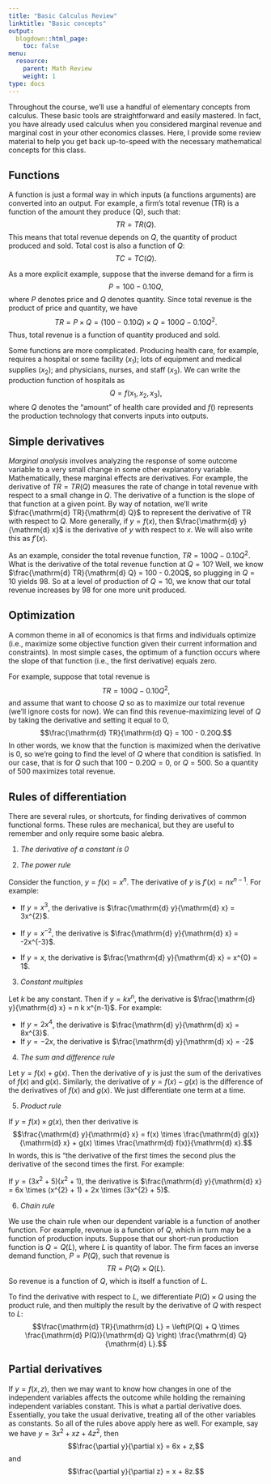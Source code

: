```yaml
---
title: "Basic Calculus Review"
linktitle: "Basic concepts"
output:
  blogdown::html_page:
    toc: false
menu:
  resource:
    parent: Math Review
    weight: 1
type: docs
---
```


Throughout the course, we'll use a handful of elementary concepts from calculus. These basic tools are straightforward and easily mastered. In fact, you have already used calculus when you considered marginal revenue and marginal cost in your other economics classes. Here, I provide some review material to help you get back up-to-speed with the necessary mathematical concepts for this class.

## Functions
A function is just a formal way in which inputs (a functions arguments) are converted into an output. For example, a firm's total revenue (TR) is a function of the amount they produce (Q), such that: $$TR = TR(Q).$$ This means that total revenue depends on $Q$, the quantity of product produced and sold. Total cost is also a function of $Q$: $$TC = TC(Q).$$

As a more explicit example, suppose that the inverse demand for a firm is $$P = 100 - 0.10Q,$$ where $P$ denotes price and $Q$ denotes quantity. Since total revenue is the product of price and quantity, we have $$TR = P \times Q = (100 - 0.10Q) \times Q = 100Q - 0.10Q^2.$$ Thus, total revenue is a function of quantity produced and sold.

Some functions are more complicated. Producing health care, for example, requires a hospital or some facility ($x_{1}$); lots of equipment and medical supplies ($x_{2}$); and physicians, nurses, and staff ($x_{3}$). We can write the production function of hospitals as $$Q = f(x_{1}, x_{2}, x_{3}),$$ where $Q$ denotes the "amount" of health care provided and $f()$ represents the production technology that converts inputs into outputs. 

## Simple derivatives
*Marginal analysis* involves analyzing the response of some outcome variable to a very small change in some other explanatory variable. Mathematically, these marginal effects are derivatives. For example, the derivative of $TR=TR(Q)$ measures the rate of change in total revenue with respect to a small change in $Q$. The derivative of a function is the slope of that function at a given point. By way of notation, we'll write $\frac{\mathrm{d} TR}{\mathrm{d} Q}$ to represent the derivative of TR with respect to $Q$. More generally, if $y=f(x)$, then $\frac{\mathrm{d} y}{\mathrm{d} x}$ is the derivative of $y$ with respect to $x$. We will also write this as $f'(x)$.

As an example, consider the total revenue function, $TR = 100Q - 0.10Q^{2}$. What is the derivative of the total revenue function at $Q=10$? Well, we know $\frac{\mathrm{d} TR}{\mathrm{d} Q} = 100 - 0.20Q$, so plugging in $Q=10$ yields $98$. So at a level of production of $Q=10$, we know that our total revenue increases by 98 for one more unit produced. 

## Optimization
A common theme in all of economics is that firms and individuals optimize (i.e., maximize some objective function given their current information and constraints). In most simple cases, the optimum of a function occurs where the slope of that function (i.e., the first derivative) equals zero. 

For example, suppose that total revenue is $$TR = 100Q - 0.10Q^{2},$$ and assume that want to choose $Q$ so as to maximize our total revenue (we'll ignore costs for now). We can find this revenue-maximizing level of $Q$ by taking the derivative and setting it equal to 0, $$\frac{\mathrm{d} TR}{\mathrm{d} Q} = 100 - 0.20Q.$$ In other words, we know that the function is maximized when the derivative is 0, so we're going to find the level of $Q$ where that condition is satisfied. In our case, that is for $Q$ such that $100 - 0.20Q=0$, or $Q=500$. So a quantity of 500 maximizes total revenue.

## Rules of differentiation
There are several rules, or shortcuts, for finding derivatives of common functional forms. These rules are mechanical, but they are useful to remember and only require some basic alebra. 

1. *The derivative of a constant is 0*

2. *The power rule*

Consider the function, $y=f(x)=x^{n}$. The derivative of $y$ is $f'(x) = n x^{n-1}$. For example:

  - If $y=x^{3}$, the derivative is $\frac{\mathrm{d} y}{\mathrm{d} x} = 3x^{2}$.
  
  - If $y=x^{-2}$, the derivative is $\frac{\mathrm{d} y}{\mathrm{d} x} = -2x^{-3}$.
  
  - If $y=x$, the derivative is $\frac{\mathrm{d} y}{\mathrm{d} x} = x^{0} = 1$.
  
3. *Constant multiples*

Let $k$ be any constant. Then if $y=k x^{n}$, the derivative is $\frac{\mathrm{d} y}{\mathrm{d} x} = n k x^{n-1}$. For example:

  - If $y=2x^{4}$, the derivative is $\frac{\mathrm{d} y}{\mathrm{d} x} = 8x^{3}$.
  - If $y=-2x$, the derivative is $\frac{\mathrm{d} y}{\mathrm{d} x} = -2$
  
4. *The sum and difference rule*

Let $y=f(x) + g(x)$. Then the derivative of $y$ is just the sum of the derivatives of $f(x)$ and $g(x)$. Similarly, the derivative of $y=f(x) - g(x)$ is the difference of the derivatives of $f(x)$ and $g(x)$. We just differentiate one term at a time.

5. *Product rule*

If $y=f(x) \times g(x)$, then ther derivative is $$\frac{\mathrm{d} y}{\mathrm{d} x} = f(x) \times \frac{\mathrm{d} g(x)}{\mathrm{d} x} + g(x) \times \frac{\mathrm{d} f(x)}{\mathrm{d} x}.$$ In words, this is "the derivative of the first times the second plus the derivative of the second times the first. For example:

If $y=(3x^{2} + 5)(x^{2}+1)$, the derivative is $\frac{\mathrm{d} y}{\mathrm{d} x} = 6x \times (x^{2} + 1) + 2x \times (3x^{2} + 5)$.
  
6. *Chain rule*

We use the chain rule when our dependent variable is a function of another function. For example, revenue is a function of $Q$, which in turn may be a function of production inputs. Suppose that our short-run production function is $Q=Q(L)$, where $L$ is quantity of labor. The firm faces an inverse demand function, $P=P(Q)$, such that revenue is $$TR = P(Q) \times Q(L).$$ So revenue is a function of $Q$, which is itself a function of $L$. 

To find the derivative with respect to $L$, we differentiate $P(Q) \times Q$ using the product rule, and then multiply the result by the derivative of $Q$ with respect to $L$: $$\frac{\mathrm{d} TR}{\mathrm{d} L} = \left(P(Q) + Q \times \frac{\mathrm{d} P(Q)}{\mathrm{d} Q} \right) \frac{\mathrm{d} Q}{\mathrm{d} L}.$$

## Partial derivatives
If $y=f(x,z)$, then we may want to know how changes in one of the independent variables affects the outcome while holding the remaining independent variables constant. This is what a partial derivative does. Essentially, you take the usual derivative, treating all of the other variables as constants. So all of the rules above apply here as well. For example, say we have $y=3x^{2} + xz + 4z^{2}$, then $$\frac{\partial y}{\partial x} = 6x + z,$$ and $$\frac{\partial y}{\partial z} = x + 8z.$$